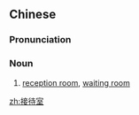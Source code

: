 ==Chinese==
{{zh-forms|type=21}}

===Pronunciation===
{{zh-pron
|m=jiēdài室
|c=zip3 doi6 sat1
|cat=n
}}

===Noun===
{{zh-noun}}

# [[reception room]], [[waiting room]]

[[zh:接待室]]